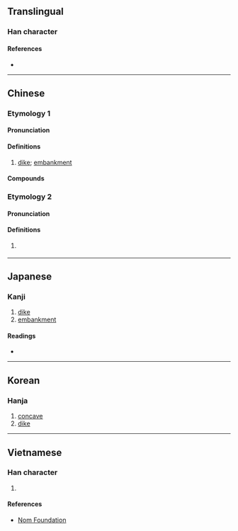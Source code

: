 {{also|圬}}
{{character info/new}}
==Translingual==

===Han character===
{{Han char|rn=32|rad=土|as=03|sn=6|four=41140|canj=GMD|ids=⿰土于}}

====References====
* {{Han ref|kx=0223.110|dkj=04882|dj=0456.010|hdz=10418.010|uh=5729|ud=22313|bh=A666|bd=42598}}

----

==Chinese==
{{zh-forms}}

===Etymology 1===

====Pronunciation====
{{zh-pron
|m=yú,wéi,1nb=Taiwan,2nb=Mainland
|c=jyu4,wai4
|cat=n
}}

====Definitions====
{{zh-hanzi}}

# [[dike]]; [[embankment]]

====Compounds====
{{zh-der|黃圩}}

===Etymology 2===

====Pronunciation====
{{zh-pron
|m=xū
|c=heoi1
|cat=n
}}

====Definitions====
{{zh-hanzi}}

# {{lb|zh|Mainland}} {{zh-alt-form|墟|[[fair]]; [[market]]}}

----

==Japanese==

===Kanji===
{{ja-kanji|grade=|rs=土03}}

# [[dike]]
# [[embankment]]

====Readings====
* {{ja-readings|on=[[う]] (u), [[お]] (o), [[い]] (i), [[きょ]] (kyo)|kun=[[つつみ]] (tsutsumi), [[きし]] (kishi), [[くぼむ]] (kubomu)}}

----

==Korean==

===Hanja===
{{ko-hanja|hangeul=우|eumhun=|rv=u|mr=u|y=wu}}

# [[concave]]
# [[dike]]

----

==Vietnamese==

===Han character===
{{vi-hantu|[[vò]], [[vu]], [[vùa]], [[khư]]|rs=土03}}

# {{defn|lang=vi|sort=土03}}

====References====
* [http://nomfoundation.org/common/nom_details.php?codepoint=5729 Nom Foundation]